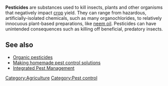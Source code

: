 '''Pesticides''' are substances used to kill insects, plants and other organisms that negatively impact [[crop]] yield. They can range from hazardous, artificially-isolated chemicals, such as many organochlorides, to relatively innocuous plant-based preparations, like [[Original:Neem A Tree for Solving Global Problems 9|neem oil]]. Pesticides can have unintended consequences such as killing off beneficial, predatory insects.

==See also==

*[[Organic pesticides]]
*[[Making homemade pest control solutions]]
*[[Integrated Pest Management]]

{{stub}}

[[Category:Agriculture]]
[[Category:Pest control]]